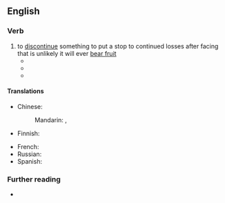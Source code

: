 ==English==

===Verb===
{{en-verb|cuts one's losses|cutting one's losses|cut one's losses}}

# to [[discontinue]] something to put a stop to continued losses after facing that is unlikely it will ever [[bear fruit]]
#*{{quote-book
|year=2007
|author=Catherine Weber
|title=A Woman's Guide to Overcoming Depression
|pageurl=https://books.google.com/books?id=WNgdN_QZEbkC&pg=PT47
|isbn=1441202099
|page=47
|publisher=Baker Books
|lang=en
|passage=But our culture has reinforced the belief that a good marriage just happens, and if it doesn't, you should simply '''cut your losses''' and move on to the next partner. After all, that's what we see in the movies.}}
#*{{quote-book
|year=2011
|author=Ann C. Logue
|title=Day Trading For Dummies
|pageurl=https://books.google.com/books?id=wLE4voOl5jYC&pg=PA43
|isbn=1118051815
|page=43
|publisher=John Wiley & Sons
|lang=en
|passage=I mentioned already in this chapter that you need to '''cut your losses''' before they drag you down. No matter how much it hurts and no matter how much you believe that you are right, you need to close out a losing position and move on.}}
#*{{quote-book
|year=2017
|author=Meera Lester
|title=Rituals for Life: Find Meaning in Your Everyday Moments
|pageurl=https://books.google.com/books?id=UlPdDgAAQBAJ&pg=PA174
|isbn=1507205252
|page=174
|publisher=Simon and Schuster
|lang=en
|passage=Sometimes when things are not going as you expected, it's better to '''cut your losses''' and move on than to hang on and deal with the stress, financial drain, emotional drag, and loss of time.}}

====Translations====
{{trans-top|discontinue an effort that seems unlikely to ever bear fruit}}
* Chinese:
*: Mandarin: {{t|cmn|[[減少]][[損失]]}}, {{t|cmn|[[减少]][[损失]]|tr=jiǎnshǎo sǔnshī}}
* Finnish: {{t|fi|[[rajata]] [[tappio]]}}
{{trans-mid}}
* French: {{t+|fr|arrêter les frais}}
* Russian: {{t-needed|ru}}
* Spanish: {{t-needed|es}}
{{trans-bottom}}

===Further reading===
* {{projectlink|pedia|sunk cost}}